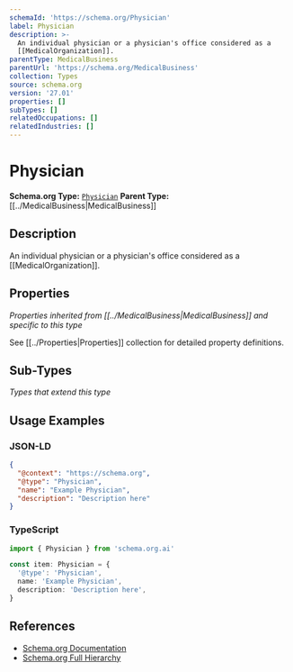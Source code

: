 ```yaml
---
schemaId: 'https://schema.org/Physician'
label: Physician
description: >-
  An individual physician or a physician's office considered as a
  [[MedicalOrganization]].
parentType: MedicalBusiness
parentUrl: 'https://schema.org/MedicalBusiness'
collection: Types
source: schema.org
version: '27.01'
properties: []
subTypes: []
relatedOccupations: []
relatedIndustries: []
---
```

# Physician

**Schema.org Type:** [`Physician`](https://schema.org/Physician)
**Parent Type:** [[../MedicalBusiness|MedicalBusiness]]

## Description

An individual physician or a physician's office considered as a [[MedicalOrganization]].

## Properties

*Properties inherited from [[../MedicalBusiness|MedicalBusiness]] and specific to this type*

See [[../Properties|Properties]] collection for detailed property definitions.

## Sub-Types

*Types that extend this type*

## Usage Examples

### JSON-LD

```json
{
  "@context": "https://schema.org",
  "@type": "Physician",
  "name": "Example Physician",
  "description": "Description here"
}
```

### TypeScript

```typescript
import { Physician } from 'schema.org.ai'

const item: Physician = {
  '@type': 'Physician',
  name: 'Example Physician',
  description: 'Description here',
}
```

## References

- [Schema.org Documentation](https://schema.org/Physician)
- [Schema.org Full Hierarchy](https://schema.org/docs/full.html)

